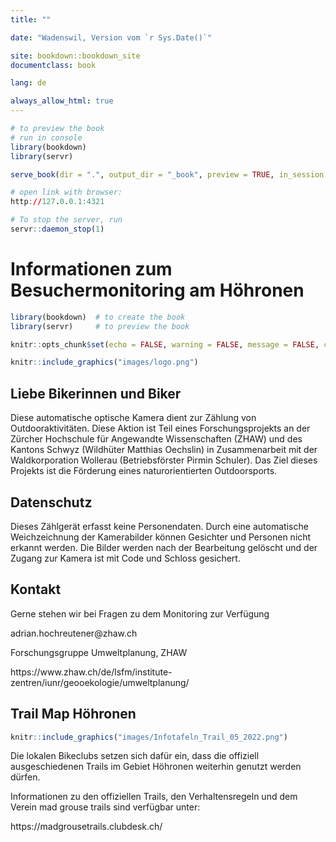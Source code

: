 ```yaml
--- 
title: ""

date: "Wadenswil, Version vom `r Sys.Date()`"

site: bookdown::bookdown_site
documentclass: book

lang: de        

always_allow_html: true
---
```


```r
# to preview the book
# run in console
library(bookdown)
library(servr)

serve_book(dir = ".", output_dir = "_book", preview = TRUE, in_session = TRUE, quiet = FALSE)

# open link with browser:
http://127.0.0.1:4321

# To stop the server, run 
servr::daemon_stop(1) 
```

# Informationen zum Besuchermonitoring am Höhronen {-}

```r
library(bookdown)  # to create the book
library(servr)     # to preview the book

knitr::opts_chunk$set(echo = FALSE, warning = FALSE, message = FALSE, cache = FALSE, fig.align="left")
```

```r
knitr::include_graphics("images/logo.png")
```

## Liebe Bikerinnen und Biker {-}

Diese automatische optische Kamera dient zur Zählung von Outdooraktivitäten. Diese Aktion ist Teil eines Forschungsprojekts an der Zürcher Hochschule für Angewandte Wissenschaften (ZHAW) und des Kantons Schwyz (Wildhüter Matthias Oechslin) in Zusammenarbeit mit der Waldkorporation Wollerau (Betriebsförster Pirmin Schuler). Das Ziel dieses Projekts ist die Förderung eines naturorientierten Outdoorsports.

## Datenschutz {-}

Dieses Zählgerät erfasst keine Personendaten. Durch eine automatische Weichzeichnung der Kamerabilder können Gesichter und Personen nicht erkannt werden. Die Bilder werden nach der Bearbeitung gelöscht und der Zugang zur Kamera ist mit Code und Schloss gesichert. 

## Kontakt {-}

Gerne stehen wir bei Fragen zu dem Monitoring zur Verfügung

adrian.hochreutener@zhaw.ch

Forschungsgruppe Umweltplanung, ZHAW

https://www.zhaw.ch/de/lsfm/institute-zentren/iunr/geooekologie/umweltplanung/

## Trail Map Höhronen{-}

```r
knitr::include_graphics("images/Infotafeln_Trail_05_2022.png")
```

Die lokalen Bikeclubs setzen sich dafür ein, dass die offiziell ausgeschiedenen Trails im Gebiet Höhronen weiterhin genutzt werden dürfen. 

Informationen zu den offiziellen Trails, den Verhaltensregeln und dem Verein mad grouse trails sind verfügbar unter:

https://madgrousetrails.clubdesk.ch/ 

